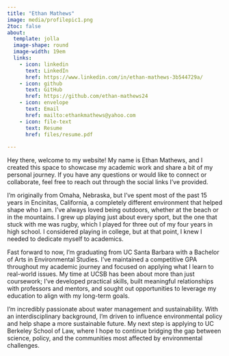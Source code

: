 ```yaml
---
title: "Ethan Mathews"
image: media/profilepic1.png
2toc: false
about: 
  template: jolla
  image-shape: round
  image-width: 19em
  links:
    - icon: linkedin
      text: LinkedIn
      href: https://www.linkedin.com/in/ethan-mathews-3b544729a/
    - icon: github
      text: GitHub
      href: https://github.com/ethan-mathews24
    - icon: envelope
      text: Email
      href: mailto:ethankmathews@yahoo.com
    - icon: file-text
      text: Resume
      href: files/resume.pdf
      
---
```


Hey there, welcome to my website! My name is Ethan Mathews, and I created this space to showcase my academic work and share a bit of my personal journey. If you have any questions or would like to connect or collaborate, feel free to reach out through the social links I’ve provided.

I’m originally from Omaha, Nebraska, but I’ve spent most of the past 15 years in Encinitas, California,  a completely different environment that helped shape who I am. I’ve always loved being outdoors, whether at the beach or in the mountains. I grew up playing just about every sport, but the one that stuck with me was rugby, which I played for three out of my four years in high school. I considered playing in college, but at that point, I knew I needed to dedicate myself to academics.

Fast forward to now, I’m graduating from UC Santa Barbara with a Bachelor of Arts in Environmental Studies. I’ve maintained a competitive GPA throughout my academic journey and focused on applying what I learn to real-world issues. My time at UCSB has been about more than just coursework; I’ve developed practical skills, built meaningful relationships with professors and mentors, and sought out opportunities to leverage my education to align with my long-term goals.

I’m incredibly passionate about water management and sustainability. With an interdisciplinary background, I’m driven to influence environmental policy and help shape a more sustainable future. My next step is applying to UC Berkeley School of Law, where I hope to continue bridging the gap between science, policy, and the communities most affected by environmental challenges.

